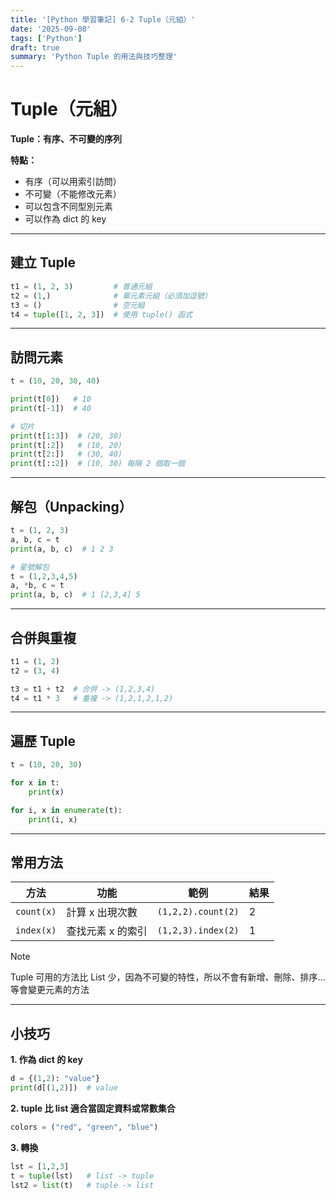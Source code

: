```yaml
---
title: '[Python 學習筆記] 6-2 Tuple（元組）'
date: '2025-09-08'
tags: ['Python']
draft: true
summary: 'Python Tuple 的用法與技巧整理'
---
```


# Tuple（元組）

**Tuple：有序、不可變的序列**

**特點：**

- 有序（可以用索引訪問）
- 不可變（不能修改元素）
- 可以包含不同型別元素
- 可以作為 dict 的 key

---

## 建立 Tuple

```python
t1 = (1, 2, 3)         # 普通元組
t2 = (1,)              # 單元素元組（必須加逗號）
t3 = ()                # 空元組
t4 = tuple([1, 2, 3])  # 使用 tuple() 函式
```

---

## 訪問元素

```python
t = (10, 20, 30, 40)

print(t[0])   # 10
print(t[-1])  # 40

# 切片
print(t[1:3])  # (20, 30)
print(t[:2])   # (10, 20)
print(t[2:])   # (30, 40)
print(t[::2])  # (10, 30) 每隔 2 個取一個
```

---

## 解包（Unpacking）

```python
t = (1, 2, 3)
a, b, c = t
print(a, b, c)  # 1 2 3

# 星號解包
t = (1,2,3,4,5)
a, *b, c = t
print(a, b, c)  # 1 [2,3,4] 5
```

---

## 合併與重複

```python
t1 = (1, 2)
t2 = (3, 4)

t3 = t1 + t2  # 合併 -> (1,2,3,4)
t4 = t1 * 3   # 重複 -> (1,2,1,2,1,2)
```

---

## 遍歷 Tuple

```python
t = (10, 20, 30)

for x in t:
    print(x)

for i, x in enumerate(t):
    print(i, x)
```

---

## 常用方法

| 方法       | 功能              | 範例               | 結果 |
| ---------- | ----------------- | ------------------ | ---- |
| `count(x)` | 計算 x 出現次數   | `(1,2,2).count(2)` | 2    |
| `index(x)` | 查找元素 x 的索引 | `(1,2,3).index(2)` | 1    |

> [!NOTE]
> Tuple 可用的方法比 List 少，因為不可變的特性，所以不會有新增、刪除、排序...等會變更元素的方法

---

## 小技巧

**1. 作為 dict 的 key**

```python
d = {(1,2): "value"}
print(d[(1,2)])  # value
```

**2. tuple 比 list 適合當固定資料或常數集合**

```python
colors = ("red", "green", "blue")
```

**3. 轉換**

```python
lst = [1,2,3]
t = tuple(lst)   # list -> tuple
lst2 = list(t)   # tuple -> list
```
